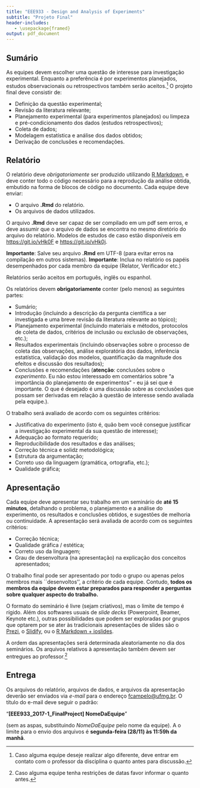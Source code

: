 ---
title: "EEE933 - Design and Analysis of Experiments"
subtitle: "Projeto Final"
header-includes:
   - \usepackage{framed}
output: pdf_document
---

## Sumário
As equipes devem escolher uma questão de interesse para investigação experimental. Enquanto a preferência é por experimentos planejados, estudos observacionais ou retrospectivos também serão aceitos.^[Caso alguma equipe deseje realizar algo diferente, deve entrar em contato com o professor da disciplina o quanto antes para discussão.] O projeto final deve consistir de:

- Definição da questão experimental;
- Revisão da literatura relevante;
- Planejamento experimental (para experimentos planejados) ou limpeza e pré-condicionamento dos dados (estudos retrospectivos);
- Coleta de dados;
- Modelagem estatística e análise dos dados obtidos;
- Derivação de conclusões e recomendações.

## Relatório
O relatório deve *obrigatoriamente* ser produzido utilizando [R Markdown](http://rmarkdown.rstudio.com), e deve conter todo o código necessário para a reprodução da análise obtida, embutido na forma de blocos de código no documento. Cada equipe deve enviar:

- O arquivo **.Rmd** do relatório.
- Os arquivos de dados utilizados.

O arquivo **.Rmd** deve ser capaz de ser compilado em um pdf sem erros, e deve assumir que o arquivo de dados se encontra no mesmo diretório do arquivo do relatório. Modelos de estudos de caso estão disponíveis em [https://git.io/vHk0F](https://git.io/vHk0F) e [https://git.io/vHk0j](https://git.io/vHk0j). 

**Importante**: Salve seu arquivo **.Rmd** em UTF-8 (para evitar erros na compilação em outros sistemas).
**Importante**: Inclua no relatório os papéis desempenhados por cada membro da equipe (Relator, Verificador etc.)

Relatórios serão aceitos em português, inglês ou espanhol.

Os relatórios devem **obrigatoriamente** conter (pelo menos) as seguintes partes:

- Sumário;
- Introdução (incluindo a descrição da pergunta científica a ser investigada e uma breve revisão da literatura relevante ao tópico);
- Planejamento experimental (incluindo materiais e métodos, protocolos de coleta de dados, critérios de inclusão ou exclusão de observações, etc.);
- Resultados experimentais (incluindo observações sobre o processo de coleta das observações, análise exploratória dos dados, inferência estatística, validação dos modelos, quantificação da magnitude dos efeitos e discussão dos resultados);
- Conclusões e recomendações (**atenção**: conclusões sobre o _experimento_. Eu não estou interessado em comentários sobre "a importância do planejamento de experimentos" - eu já sei que é importante. O que é desejado é uma discussão sobre as conclusões que possam ser derivadas em relação à questão de interesse sendo avaliada pela equipe.).

O trabalho será avaliado de acordo com os seguintes critérios:

- Justificativa do experimento (isto é, quão bem você consegue justificar a investigação experimental da sua questão de interesse);
- Adequação ao formato requerido;
- Reproducibilidade dos resultados e das análises;
- Correção técnica e solidz metodológica;
- Estrutura da argumentação;
- Correto uso da linguagem (gramática, ortografia, etc.);
- Qualidade gráfica;

## Apresentação
Cada equipe deve apresentar seu trabalho em um seminário de **até 15 minutos**, detalhando o problema, o planejamento e a análise do experimento, os resultados e conclusões obtidos, e sugestões de melhoria ou continuidade. A apresentação será avaliada de acordo com os seguintes critérios:

- Correção técnica;
- Qualidade gráfica / estética;
- Correto uso da linguagem;
- Grau de desenvoltura (na apresentação) na explicação dos conceitos apresentados;

O trabalho final pode ser apresentado por todo o grupo ou apenas pelos membros mais ``desenvoltos'', a critério de cada equipe. Contudo, **todos os membros da equipe devem estar preparados para responder a perguntas sobre qualquer aspecto do trabalho.**

O formato do seminário é livre (sejam criativos), mas o limite de tempo é rígido. Além dos softwares usuais de _slide decks_  (Powerpoint, Beamer, Keynote etc.), outras possibilidades que podem ser exploradas por grupos que optarem por se ater às tradicionais apresentações de slides são o [Prezi](https://prezi.com/explore/staff-picks/), o [Slidify](http://ramnathv.github.io/slidifyExamples/), ou o [R Markdown + ioslides](http://rmarkdown.rstudio.com/ioslides_presentation_format.html).

A ordem das apresentações será determinada aleatoriamente no dia dos seminários. Os arquivos relativos à apresentação também devem ser entregues ao professor.^[Caso alguma equipe tenha restrições de datas favor informar o quanto antes.]

## Entrega
Os arquivos do relatório, arquivos de dados, e arquivos da apresentação deverão ser enviados via _e-mail_ para o endereço [fcampelo@ufmg.br](fcampelo@ufmg.br). O título do e-mail deve seguir o padrão:

"**[EEE933_2017-1_FinalProject] NomeDaEquipe**"  

(sem as aspas, substituindo _NomeDaEquipe_ pelo nome da equipe). A o limite para o envio dos arquivos é **segunda-feira (28/11) às 11:59h da manhã**.
